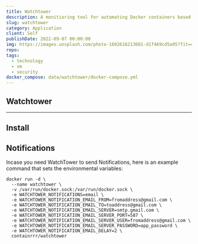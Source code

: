 ```yaml
---
title: Watchtower
description: A monitioring tool for automating Docker containers based upon image updates.
slug: watchtower
category: Application
client: Self
publishDate: 2022-09-07 00:00:00
img: https://images.unsplash.com/photo-1602616213661-d1f469cd5a95?fit=crop&w=1400&h=700&q=75
repo:
tags:
  - technology
  - vm
  - security
docker_compose: data/watchtower/docker-compose.yml
---
```



<MDXLayer title={frontmatter.title} description={frontmatter.description}>
<Widget img={frontmatter.img} skeleton={false}>
<MDXJS>



## Watchtower

* * *

## Install

<Github
  src="data/watchtower/docker-compose.yml"
  description="This is a docker compose we made."
/> 

## Notifications

Incase you need WatchTower to send Notifications, here is an example command that sets the environmental variables:


```shell
docker run -d \
  --name watchtower \
  -v /var/run/docker.sock:/var/run/docker.sock \
  -e WATCHTOWER_NOTIFICATIONS=email \
  -e WATCHTOWER_NOTIFICATION_EMAIL_FROM=fromaddress@gmail.com \
  -e WATCHTOWER_NOTIFICATION_EMAIL_TO=toaddress@gmail.com \
  -e WATCHTOWER_NOTIFICATION_EMAIL_SERVER=smtp.gmail.com \
  -e WATCHTOWER_NOTIFICATION_EMAIL_SERVER_PORT=587 \
  -e WATCHTOWER_NOTIFICATION_EMAIL_SERVER_USER=fromaddress@gmail.com \
  -e WATCHTOWER_NOTIFICATION_EMAIL_SERVER_PASSWORD=app_password \
  -e WATCHTOWER_NOTIFICATION_EMAIL_DELAY=2 \
  containrrr/watchtower
```

</MDXJS>
</Widget>
</MDXLayer>